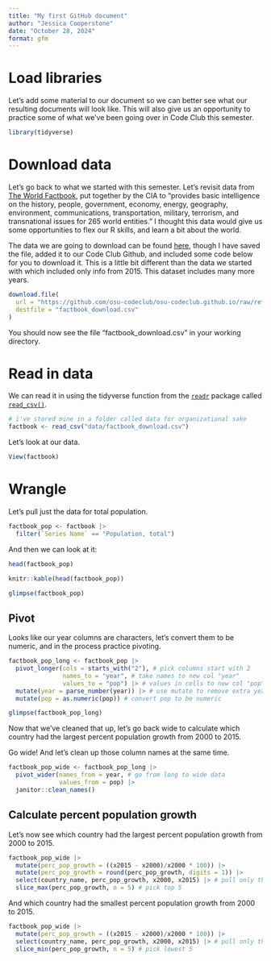 ```yaml
---
title: "My first GitHub document"
author: "Jessica Cooperstone"
date: "October 28, 2024"
format: gfm
---
```


# Load libraries

Let's add some material to our document so we can better see what our resulting documents will look like. This will also give us an opportunity to practice some of what we've been going over in Code Club this semester.

```r
library(tidyverse)
```

# Download data

Let's go back to what we started with this semester. Let's revisit data from [The World Factbook](https://www.cia.gov/the-world-factbook/), put together by the CIA to "provides basic intelligence on the history, people, government, economy, energy, geography, environment, communications, transportation, military, terrorism, and transnational issues for 265 world entities." I thought this data would give us some opportunities to flex our R skills, and learn a bit about the world.

The data we are going to download can be found [here](https://www.cia.gov/the-world-factbook/field/population/country-comparison/), though I have saved the file, added it to our Code Club Github, and included some code below for you to download it. This is a little bit different than the data we started with which included only info from 2015. This dataset includes many more years.

```r
download.file(
  url = "https://github.com/osu-codeclub/osu-codeclub.github.io/raw/refs/heads/main/posts/S08E01_wrangling_01/data/factbook.csv",
  destfile = "factbook_download.csv"
)
```

You should now see the file "factbook_download.csv" in your working directory.

# Read in data

We can read it in using the tidyverse function from the [`readr`](https://readr.tidyverse.org/index.html) package called [`read_csv()`](https://readr.tidyverse.org/reference/read_delim.html).

```r
# i've stored mine in a folder called data for organizational sake
factbook <- read_csv("data/factbook_download.csv")
```

Let's look at our data.

```r
View(factbook)
```

# Wrangle

Let's pull just the data for total population.

```r
factbook_pop <- factbook |> 
  filter(`Series Name` == "Population, total")
```

And then we can look at it:

```r
head(factbook_pop)
```

```r
knitr::kable(head(factbook_pop))
```

```r
glimpse(factbook_pop)
```

## Pivot

Looks like our year columns are characters, let's convert them to be numeric, and in the process practice pivoting.

```r
factbook_pop_long <- factbook_pop |> 
  pivot_longer(cols = starts_with("2"), # pick columns start with 2
               names_to = "year", # take names to new col "year"
               values_to = "pop") |> # values in cells to new col "pop"
  mutate(year = parse_number(year)) |> # use mutate to remove extra year garbage
  mutate(pop = as.numeric(pop)) # convert pop to be numeric

glimpse(factbook_pop_long)
```

Now that we've cleaned that up, let's go back wide to calculate which country had the largest percent population growth from 2000 to 2015.

Go wide! And let's clean up those column names at the same time.

```r
factbook_pop_wide <- factbook_pop_long |> 
  pivot_wider(names_from = year, # go from long to wide data
              values_from = pop) |> 
  janitor::clean_names()
```

## Calculate percent population growth

Let's now see which country had the largest percent population growth from 2000 to 2015.

```r
factbook_pop_wide |> 
  mutate(perc_pop_growth = ((x2015 - x2000)/x2000 * 100)) |> 
  mutate(perc_pop_growth = round(perc_pop_growth, digits = 1)) |> 
  select(country_name, perc_pop_growth, x2000, x2015) |> # pull only the columns we want
  slice_max(perc_pop_growth, n = 5) # pick top 5
```

And which country had the smallest percent population growth from 2000 to 2015.

```r
factbook_pop_wide |> 
  mutate(perc_pop_growth = ((x2015 - x2000)/x2000 * 100)) |> 
  select(country_name, perc_pop_growth, x2000, x2015) |> # pull only the columns we want
  slice_min(perc_pop_growth, n = 5) # pick lowest 5
```
